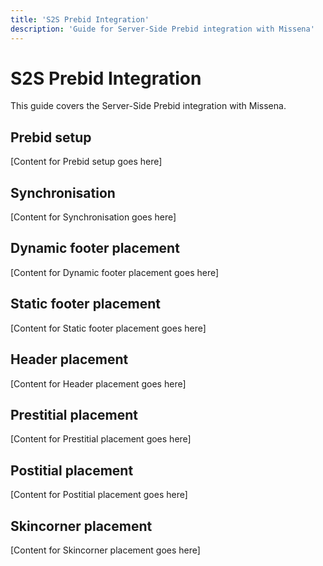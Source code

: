 ```yaml
---
title: 'S2S Prebid Integration'
description: 'Guide for Server-Side Prebid integration with Missena'
---
```


# S2S Prebid Integration

This guide covers the Server-Side Prebid integration with Missena.

## Prebid setup

[Content for Prebid setup goes here]

## Synchronisation

[Content for Synchronisation goes here]

## Dynamic footer placement

[Content for Dynamic footer placement goes here]

## Static footer placement

[Content for Static footer placement goes here]

## Header placement

[Content for Header placement goes here]

## Prestitial placement

[Content for Prestitial placement goes here]

## Postitial placement

[Content for Postitial placement goes here]

## Skincorner placement

[Content for Skincorner placement goes here]
